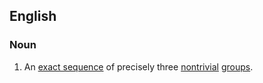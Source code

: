 ==English==
{{wikipedia}}

===Noun===
{{en-noun|head=[[short]] [[exact sequence]]|s}}
# {{lb|en|algebra}} An [[exact sequence]] of precisely three [[nontrivial]] [[group]]s.